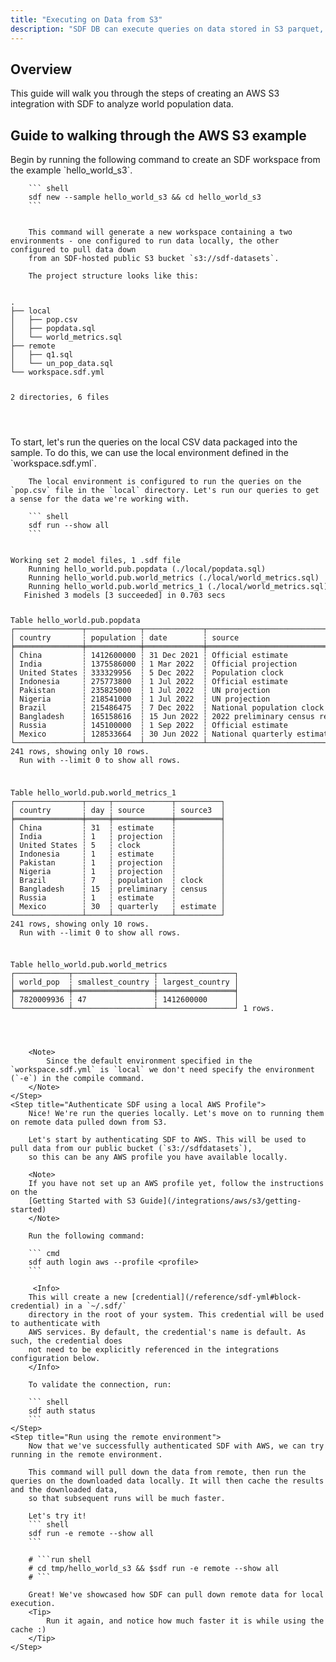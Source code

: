 ```yaml
---
title: "Executing on Data from S3"
description: "SDF DB can execute queries on data stored in S3 parquet, CSV, JSON, gzip, and more"
---
```


## Overview

This guide will walk you through the steps of creating an AWS S3 
integration with SDF to analyze world population data. 

## Guide to walking through the AWS S3 example

<Steps>
    <Step title="Create Hello World S3 Workspace from Example">
        Begin by running the following command to create an SDF workspace from the example 
        `hello_world_s3`.

        ``` shell 
        sdf new --sample hello_world_s3 && cd hello_world_s3
        ```


        This command will generate a new workspace containing a two environments - one configured to run data locally, the other configured to pull data down
        from an SDF-hosted public S3 bucket `s3://sdf-datasets`.

        The project structure looks like this:

<div className="bg-[#0F1117] dark:bg-codeblock rounded-xl dark:ring-1 dark:ring-gray-800/50 relative">
<pre style={{ fontFamily: 'monospace', backgroundColor: 'transparent' }} className='language-shell'>
<code className='language-shell'>
.
├──&nbsp;local
│  &nbsp;├──&nbsp;pop.csv
│  &nbsp;├──&nbsp;popdata.sql
│  &nbsp;└──&nbsp;world_metrics.sql
├──&nbsp;remote
│  &nbsp;├──&nbsp;q1.sql
│  &nbsp;└──&nbsp;un_pop_data.sql
└──&nbsp;workspace.sdf.yml

2&nbsp;directories,&nbsp;6&nbsp;files

</code>
</pre>
</div>
    </Step>
    <Step title="Build using local population data">
        To start, let's run the queries on the local CSV data packaged into the sample. To do this, we can use the local environment defined in the `workspace.sdf.yml`.
        
        The local environment is configured to run the queries on the `pop.csv` file in the `local` directory. Let's run our queries to get a sense for the data we're working with.

        ``` shell
        sdf run --show all
        ```

<div className="bg-[#0F1117] dark:bg-codeblock rounded-xl dark:ring-1 dark:ring-gray-800/50 relative">
<pre style={{ fontFamily: 'monospace', backgroundColor: 'transparent' }} className='language-shell'>
<code className='language-shell'>
Working&nbsp;set&nbsp;2&nbsp;model&nbsp;files,&nbsp;1&nbsp;.sdf&nbsp;file
&nbsp;&nbsp;&nbsp;&nbsp;Running&nbsp;hello_world.pub.popdata&nbsp;(./local/popdata.sql)
&nbsp;&nbsp;&nbsp;&nbsp;Running&nbsp;hello_world.pub.world_metrics&nbsp;(./local/world_metrics.sql)
&nbsp;&nbsp;&nbsp;&nbsp;Running&nbsp;hello_world.pub.world_metrics_1&nbsp;(./local/world_metrics.sql)
&nbsp;&nbsp;&nbsp;Finished&nbsp;3&nbsp;models&nbsp;[3&nbsp;succeeded]&nbsp;in&nbsp;0.703&nbsp;secs

Table&nbsp;hello_world.pub.popdata
┌───────────────┬────────────┬─────────────┬────────────────────────────────┐
│&nbsp;country&nbsp;&nbsp;&nbsp;&nbsp;&nbsp;&nbsp;&nbsp;┆&nbsp;population&nbsp;┆&nbsp;date&nbsp;&nbsp;&nbsp;&nbsp;&nbsp;&nbsp;&nbsp;&nbsp;┆&nbsp;source&nbsp;&nbsp;&nbsp;&nbsp;&nbsp;&nbsp;&nbsp;&nbsp;&nbsp;&nbsp;&nbsp;&nbsp;&nbsp;&nbsp;&nbsp;&nbsp;&nbsp;&nbsp;&nbsp;&nbsp;&nbsp;&nbsp;&nbsp;&nbsp;&nbsp;│
╞═══════════════╪════════════╪═════════════╪════════════════════════════════╡
│&nbsp;China&nbsp;&nbsp;&nbsp;&nbsp;&nbsp;&nbsp;&nbsp;&nbsp;&nbsp;┆&nbsp;1412600000&nbsp;┆&nbsp;31&nbsp;Dec&nbsp;2021&nbsp;┆&nbsp;Official&nbsp;estimate&nbsp;&nbsp;&nbsp;&nbsp;&nbsp;&nbsp;&nbsp;&nbsp;&nbsp;&nbsp;&nbsp;&nbsp;&nbsp;&nbsp;│
│&nbsp;India&nbsp;&nbsp;&nbsp;&nbsp;&nbsp;&nbsp;&nbsp;&nbsp;&nbsp;┆&nbsp;1375586000&nbsp;┆&nbsp;1&nbsp;Mar&nbsp;2022&nbsp;&nbsp;┆&nbsp;Official&nbsp;projection&nbsp;&nbsp;&nbsp;&nbsp;&nbsp;&nbsp;&nbsp;&nbsp;&nbsp;&nbsp;&nbsp;&nbsp;│
│&nbsp;United&nbsp;States&nbsp;┆&nbsp;333329956&nbsp;&nbsp;┆&nbsp;5&nbsp;Dec&nbsp;2022&nbsp;&nbsp;┆&nbsp;Population&nbsp;clock&nbsp;&nbsp;&nbsp;&nbsp;&nbsp;&nbsp;&nbsp;&nbsp;&nbsp;&nbsp;&nbsp;&nbsp;&nbsp;&nbsp;&nbsp;│
│&nbsp;Indonesia&nbsp;&nbsp;&nbsp;&nbsp;&nbsp;┆&nbsp;275773800&nbsp;&nbsp;┆&nbsp;1&nbsp;Jul&nbsp;2022&nbsp;&nbsp;┆&nbsp;Official&nbsp;estimate&nbsp;&nbsp;&nbsp;&nbsp;&nbsp;&nbsp;&nbsp;&nbsp;&nbsp;&nbsp;&nbsp;&nbsp;&nbsp;&nbsp;│
│&nbsp;Pakistan&nbsp;&nbsp;&nbsp;&nbsp;&nbsp;&nbsp;┆&nbsp;235825000&nbsp;&nbsp;┆&nbsp;1&nbsp;Jul&nbsp;2022&nbsp;&nbsp;┆&nbsp;UN&nbsp;projection&nbsp;&nbsp;&nbsp;&nbsp;&nbsp;&nbsp;&nbsp;&nbsp;&nbsp;&nbsp;&nbsp;&nbsp;&nbsp;&nbsp;&nbsp;&nbsp;&nbsp;&nbsp;│
│&nbsp;Nigeria&nbsp;&nbsp;&nbsp;&nbsp;&nbsp;&nbsp;&nbsp;┆&nbsp;218541000&nbsp;&nbsp;┆&nbsp;1&nbsp;Jul&nbsp;2022&nbsp;&nbsp;┆&nbsp;UN&nbsp;projection&nbsp;&nbsp;&nbsp;&nbsp;&nbsp;&nbsp;&nbsp;&nbsp;&nbsp;&nbsp;&nbsp;&nbsp;&nbsp;&nbsp;&nbsp;&nbsp;&nbsp;&nbsp;│
│&nbsp;Brazil&nbsp;&nbsp;&nbsp;&nbsp;&nbsp;&nbsp;&nbsp;&nbsp;┆&nbsp;215486475&nbsp;&nbsp;┆&nbsp;7&nbsp;Dec&nbsp;2022&nbsp;&nbsp;┆&nbsp;National&nbsp;population&nbsp;clock&nbsp;&nbsp;&nbsp;&nbsp;&nbsp;&nbsp;│
│&nbsp;Bangladesh&nbsp;&nbsp;&nbsp;&nbsp;┆&nbsp;165158616&nbsp;&nbsp;┆&nbsp;15&nbsp;Jun&nbsp;2022&nbsp;┆&nbsp;2022&nbsp;preliminary&nbsp;census&nbsp;result&nbsp;│
│&nbsp;Russia&nbsp;&nbsp;&nbsp;&nbsp;&nbsp;&nbsp;&nbsp;&nbsp;┆&nbsp;145100000&nbsp;&nbsp;┆&nbsp;1&nbsp;Sep&nbsp;2022&nbsp;&nbsp;┆&nbsp;Official&nbsp;estimate&nbsp;&nbsp;&nbsp;&nbsp;&nbsp;&nbsp;&nbsp;&nbsp;&nbsp;&nbsp;&nbsp;&nbsp;&nbsp;&nbsp;│
│&nbsp;Mexico&nbsp;&nbsp;&nbsp;&nbsp;&nbsp;&nbsp;&nbsp;&nbsp;┆&nbsp;128533664&nbsp;&nbsp;┆&nbsp;30&nbsp;Jun&nbsp;2022&nbsp;┆&nbsp;National&nbsp;quarterly&nbsp;estimate&nbsp;&nbsp;&nbsp;&nbsp;│
└───────────────┴────────────┴─────────────┴────────────────────────────────┘
241&nbsp;rows,&nbsp;showing&nbsp;only&nbsp;10&nbsp;rows.
&nbsp;&nbsp;Run&nbsp;with&nbsp;&#45;&#45;limit&nbsp;0&nbsp;to&nbsp;show&nbsp;all&nbsp;rows.

Table&nbsp;hello_world.pub.world_metrics_1
┌───────────────┬─────┬─────────────┬──────────┐
│&nbsp;country&nbsp;&nbsp;&nbsp;&nbsp;&nbsp;&nbsp;&nbsp;┆&nbsp;day&nbsp;┆&nbsp;source&nbsp;&nbsp;&nbsp;&nbsp;&nbsp;&nbsp;┆&nbsp;source3&nbsp;&nbsp;│
╞═══════════════╪═════╪═════════════╪══════════╡
│&nbsp;China&nbsp;&nbsp;&nbsp;&nbsp;&nbsp;&nbsp;&nbsp;&nbsp;&nbsp;┆&nbsp;31&nbsp;&nbsp;┆&nbsp;estimate&nbsp;&nbsp;&nbsp;&nbsp;┆&nbsp;&nbsp;&nbsp;&nbsp;&nbsp;&nbsp;&nbsp;&nbsp;&nbsp;&nbsp;│
│&nbsp;India&nbsp;&nbsp;&nbsp;&nbsp;&nbsp;&nbsp;&nbsp;&nbsp;&nbsp;┆&nbsp;1&nbsp;&nbsp;&nbsp;┆&nbsp;projection&nbsp;&nbsp;┆&nbsp;&nbsp;&nbsp;&nbsp;&nbsp;&nbsp;&nbsp;&nbsp;&nbsp;&nbsp;│
│&nbsp;United&nbsp;States&nbsp;┆&nbsp;5&nbsp;&nbsp;&nbsp;┆&nbsp;clock&nbsp;&nbsp;&nbsp;&nbsp;&nbsp;&nbsp;&nbsp;┆&nbsp;&nbsp;&nbsp;&nbsp;&nbsp;&nbsp;&nbsp;&nbsp;&nbsp;&nbsp;│
│&nbsp;Indonesia&nbsp;&nbsp;&nbsp;&nbsp;&nbsp;┆&nbsp;1&nbsp;&nbsp;&nbsp;┆&nbsp;estimate&nbsp;&nbsp;&nbsp;&nbsp;┆&nbsp;&nbsp;&nbsp;&nbsp;&nbsp;&nbsp;&nbsp;&nbsp;&nbsp;&nbsp;│
│&nbsp;Pakistan&nbsp;&nbsp;&nbsp;&nbsp;&nbsp;&nbsp;┆&nbsp;1&nbsp;&nbsp;&nbsp;┆&nbsp;projection&nbsp;&nbsp;┆&nbsp;&nbsp;&nbsp;&nbsp;&nbsp;&nbsp;&nbsp;&nbsp;&nbsp;&nbsp;│
│&nbsp;Nigeria&nbsp;&nbsp;&nbsp;&nbsp;&nbsp;&nbsp;&nbsp;┆&nbsp;1&nbsp;&nbsp;&nbsp;┆&nbsp;projection&nbsp;&nbsp;┆&nbsp;&nbsp;&nbsp;&nbsp;&nbsp;&nbsp;&nbsp;&nbsp;&nbsp;&nbsp;│
│&nbsp;Brazil&nbsp;&nbsp;&nbsp;&nbsp;&nbsp;&nbsp;&nbsp;&nbsp;┆&nbsp;7&nbsp;&nbsp;&nbsp;┆&nbsp;population&nbsp;&nbsp;┆&nbsp;clock&nbsp;&nbsp;&nbsp;&nbsp;│
│&nbsp;Bangladesh&nbsp;&nbsp;&nbsp;&nbsp;┆&nbsp;15&nbsp;&nbsp;┆&nbsp;preliminary&nbsp;┆&nbsp;census&nbsp;&nbsp;&nbsp;│
│&nbsp;Russia&nbsp;&nbsp;&nbsp;&nbsp;&nbsp;&nbsp;&nbsp;&nbsp;┆&nbsp;1&nbsp;&nbsp;&nbsp;┆&nbsp;estimate&nbsp;&nbsp;&nbsp;&nbsp;┆&nbsp;&nbsp;&nbsp;&nbsp;&nbsp;&nbsp;&nbsp;&nbsp;&nbsp;&nbsp;│
│&nbsp;Mexico&nbsp;&nbsp;&nbsp;&nbsp;&nbsp;&nbsp;&nbsp;&nbsp;┆&nbsp;30&nbsp;&nbsp;┆&nbsp;quarterly&nbsp;&nbsp;&nbsp;┆&nbsp;estimate&nbsp;│
└───────────────┴─────┴─────────────┴──────────┘
241&nbsp;rows,&nbsp;showing&nbsp;only&nbsp;10&nbsp;rows.
&nbsp;&nbsp;Run&nbsp;with&nbsp;&#45;&#45;limit&nbsp;0&nbsp;to&nbsp;show&nbsp;all&nbsp;rows.

Table&nbsp;hello_world.pub.world_metrics
┌────────────┬──────────────────┬─────────────────┐
│&nbsp;world_pop&nbsp;&nbsp;┆&nbsp;smallest_country&nbsp;┆&nbsp;largest_country&nbsp;│
╞════════════╪══════════════════╪═════════════════╡
│&nbsp;7820009936&nbsp;┆&nbsp;47&nbsp;&nbsp;&nbsp;&nbsp;&nbsp;&nbsp;&nbsp;&nbsp;&nbsp;&nbsp;&nbsp;&nbsp;&nbsp;&nbsp;&nbsp;┆&nbsp;1412600000&nbsp;&nbsp;&nbsp;&nbsp;&nbsp;&nbsp;│
└────────────┴──────────────────┴─────────────────┘
1&nbsp;rows.

</code>
</pre>
</div>

        <Note>
            Since the default environment specified in the `workspace.sdf.yml` is `local` we don't need specify the environment (`-e`) in the compile command.
        </Note>
    </Step>
    <Step title="Authenticate SDF using a local AWS Profile">
        Nice! We're run the queries locally. Let's move on to running them on remote data pulled down from S3.

        Let's start by authenticating SDF to AWS. This will be used to pull data from our public bucket (`s3://sdfdatasets`), 
        so this can be any AWS profile you have available locally.

        <Note> 
        If you have not set up an AWS profile yet, follow the instructions on the 
        [Getting Started with S3 Guide](/integrations/aws/s3/getting-started)
        </Note>

        Run the following command:
    
        ``` cmd
        sdf auth login aws --profile <profile>
        ```

         <Info>
        This will create a new [credential](/reference/sdf-yml#block-credential) in a `~/.sdf/` 
        directory in the root of your system. This credential will be used to authenticate with 
        AWS services. By default, the credential's name is default. As such, the credential does 
        not need to be explicitly referenced in the integrations configuration below.
        </Info>

        To validate the connection, run:
        
        ``` shell
        sdf auth status
        ```
    </Step>
    <Step title="Run using the remote environment">
        Now that we've successfully authenticated SDF with AWS, we can try running in the remote environment.

        This command will pull down the data from remote, then run the queries on the downloaded data locally. It will then cache the results and the downloaded data,
        so that subsequent runs will be much faster.

        Let's try it!
        ``` shell
        sdf run -e remote --show all
        ```

        # ```run shell
        # cd tmp/hello_world_s3 && $sdf run -e remote --show all
        # ```

        Great! We've showcased how SDF can pull down remote data for local execution.
        <Tip>
            Run it again, and notice how much faster it is while using the cache :)
        </Tip>
    </Step>
</Steps>
